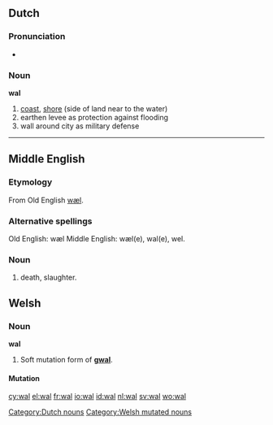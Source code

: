 {{also|Wal|wał|wäl}}
==Dutch==

===Pronunciation===
* {{audio|Nl-wal.ogg|audio}}

===Noun===
'''wal'''

# [[coast]], [[shore]] (side of land near to the water)
# earthen levee as protection against flooding
# wall around city as military defense

[[Category:Dutch nouns]]
----

==Middle English==
===Etymology===
From  Old English [[wæl]]. 

===Alternative spellings===
Old English: wæl
Middle English:  wæl(e), wal(e), wel.

===Noun===
{{enm-noun|g=}}
#death, slaughter.

==Welsh==
===Noun===
'''wal''' {{f}}

# Soft mutation form of '''[[gwal]]'''.

====Mutation====
{{cy-mut-g|wal}}

[[Category:Welsh mutated nouns]]

[[cy:wal]]
[[el:wal]]
[[fr:wal]]
[[io:wal]]
[[id:wal]]
[[nl:wal]]
[[sv:wal]]
[[wo:wal]]